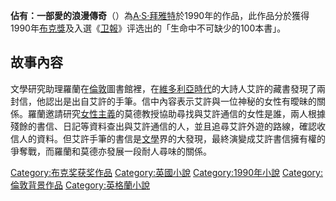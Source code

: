 {{noteTA
|T=zh-cn:隱之书; zh-tw:佔有(小說);
|1=zh-hans:隱之书; zh-hant:佔有：一部愛的浪漫傳奇;
|2=zh-hans:A·S·拜厄特; zh-hant:A·S·拜雅特;
}}
{{infobox Book | <!-- See Wikipedia:WikiProject_Novels or Wikipedia:WikiProject_Books -->
| name             = 隱之书
| title_orig       = '''''Possession'''''
| image            = {{flagicon|China}}[[File:Possession.jpg|200px]]
| author           = [[A·S·拜雅特|A·S·拜雅特]]（A. S. Byatt）
| translator       = {{flagicon|China}}[[于冬梅|于冬梅]]、[[宋瑛堂|宋瑛堂]]
| language         = {{flagicon|China}}[[簡體中文|簡體中文]]
| publisher        = {{flagicon|China}}[[南海出版公司|南海出版公司]]
| release_date     = {{flagicon|China}}2008年5月
| media_type       = 平裝
| pages            = {{flagicon|China}}476頁
| isbn             = {{flagicon|China}}ISBN 978-7-5442-4026-0
}}
'''佔有：一部愛的浪漫傳奇'''（{{lang-en|''Possession''}}）為[[A·S·拜雅特|A·S·拜雅特]]於1990年的作品，此作品分於獲得1990年[[布克獎|布克獎]]及入選《[[卫報|卫報]]》评选出的「生命中不可缺少的100本書」。

==故事內容==
文學研究助理羅蘭在[[倫敦|倫敦]]圖書館裡，在[[維多利亞時代|維多利亞時代]]的大詩人艾許的藏書發現了兩封信，他認出是出自艾許的手筆。信中內容表示艾許與一位神秘的女性有曖昧的關係。羅蘭邀請研究[[女性主義|女性主義]]的莫德教授協助尋找與艾許通信的女性是誰，兩人根據殘餘的書信、日記等資料查出與艾許通信的人，並且追尋艾許外遊的路線，確認收信人的資料。但艾許手筆的書信是[[文學|文學]]界的大發現，最終演變成艾許書信擁有權的爭奪戰，而羅蘭和莫德亦發展一段耐人尋味的關係。

{{布克奖}}
{{Authority control}}
[[Category:布克奖获奖作品|Category:布克奖获奖作品]]
[[Category:英國小說|Category:英國小說]]
[[Category:1990年小說|Category:1990年小說]]
[[Category:倫敦背景作品|Category:倫敦背景作品]]
[[Category:英格蘭小說|Category:英格蘭小說]]